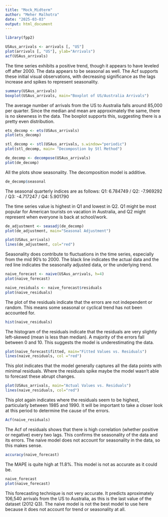```yaml
---
title: "Mock_Midterm"
author: "Meher Malhotra"
date: "2025-03-03"
output: html_document
---
```


```r

library(fpp2)

USAus_arrivals <- arrivals [, "US"]
plot(arrivals [, "US"], ylab="Arrivals") 
acf(USAus_arrivals)

```
The time series exhibits a positive trend, though it appears to have leveled off after 2000. The data appears to be seasonal as well. The Acf supports these initial visual observations, with decreasing significance as the lags increase and spikes to represent seasonality. 

``` r

summary(USAus_arrivals)
boxplot(USAus_arrivals, main="Boxplot of US/Australia Arrivals")

```
The average number of arrivals from the US to Australia falls around 85,000 per quarter. Since the median and mean are approximately the same, there is no skewness in the data. The boxplot supports this, suggesting there is a pretty even distribution. 

``` r

ets_decomp <- ets(USAus_arrivals)
plot(ets_decomp)

stl_decomp <- stl(USAus_arrivals, s.window="periodic")
plot(stl_decomp, main= "Decompostion by Stl Method")

de_decomp <- decompose(USAus_arrivals)
plot(de_decomp)  

```
All the plots show seasonality. The decomposition model is additive. 

``` r

de_decomp$seasonal 

```
The seasonal quarterly indices are as follows:
Q1: 6.784749 / Q2: -7.969292 / Q3: -4.717247 / Q4: 5.901790

The time series value is highest in Q1 and lowest in Q2. Q1 might be most popular for American tourists on vacation in Australia, and Q2 might represent when everyone is back at school/work. 

``` r

de_adjustment <- seasadj(de_decomp)
plot(de_adjustment, main="Seasonal Adjustment")

plot(USAus_arrivals)
lines(de_adjustment, col="red")

```
Seasonality does contribute to fluctuations in the time series, especially from the mid 90's to 2000. The black line indicates the actual data and the red line indicates the seasonally adjusted data, or the underlying trend. 

``` r

naive_forecast <- naive(USAus_arrivals, h=4)
plot(naive_forecast)

naive_residuals <- naive_forecast$residuals
plot(naive_residuals)
```
The plot of the residuals indicate that the errors are not independent or random. This means some seasonal or cyclical trend has not been accounted for. 

``` r

hist(naive_residuals)
```
The histogram of the residuals indicate that the residuals are very slightly left-skewed (mean is less than median). A majority of the errors fall between 0 and 10. This suggests the model is underestimating the data.   

``` r
plot(naive_forecast$fitted, main="Fitted Values vs. Residuals")
lines(naive_residuals, col ="red")
```
This plot indicates that the model generally captures all the data points with minimal residuals. Where the residuals spike maybe the model wasn't able to forecast these abrupt changes.

```r
plot(USAus_arrivals, main="Actual Values vs. Residuals")
lines(naive_residuals, col="red")
```
This plot again indicates where the residuals seem to be highest, particularly between 1985 and 1990. It will be important to take a closer look at this period to determine the cause of the errors. 
```r
Acf(naive_residuals)
```
The Acf of residuals shows that there is high correlation (whether positive or negative) every two lags. This confirms the seasonality of the data and its errors. The naive model does not account for seasonality in the data, so this makes sense. 
```r
accuracy(naive_forecast)
```
The MAPE is quite high at 11.8%. This model is not as accurate as it could be.
```r
naive_forecast
plot(naive_forecast)
```
This forecasting technique is not very accurate. It predicts aproximately 106,540 arrivals from the US to Australia, as this is the last value of the dataset (2012 Q3). The naive model is not the best model to use here because it does not account for trend or seasonality at all. 
